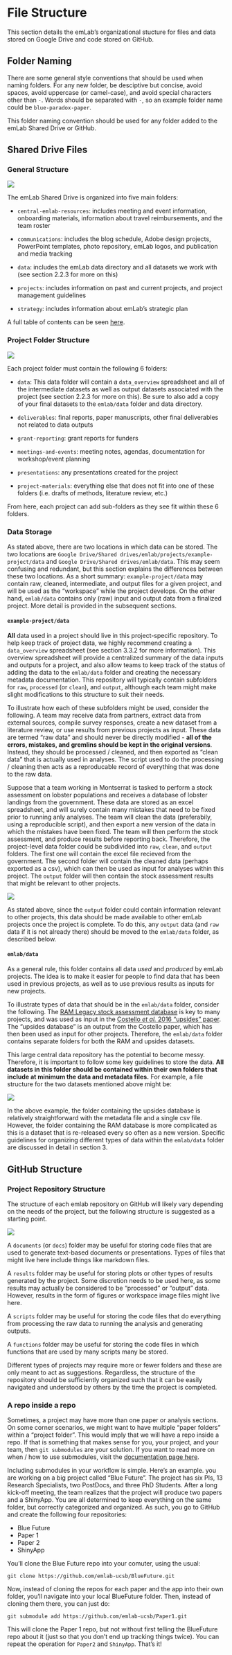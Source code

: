 # File Structure

This section details the emLab's organizational stucture for files and data stored on Google Drive and code stored on GitHub.

## Folder Naming 

There are some general style conventions that should be used when naming folders. For any new folder, be desciptive but concise, avoid spaces, avoid uppercase (or camel-case), and avoid special characters other than `-`. Words should be separated with `-`, so an example folder name could be `blue-paradox-paper`. 

This folder naming convention should be used for any folder added to the emLab Shared Drive or GitHub.

## Shared Drive Files

### General Structure

![](images/shared_drive_overview.png)

<!-- ``` -->
<!-- Google Drive -->
<!--   |__ My Drive -->
<!--   |   |__ ... whatever files you have on your Google Drive ... -->
<!--   |__ Shared drives -->
<!--       |__ emLab -->
<!--           |__ Central emLab Resources -->
<!--           |__ Communications -->
<!--           |__ Data -->
<!--           |__ Projects -->
<!--           |__ Strategy -->
<!-- ``` -->

The emLab Shared Drive is organized into five main folders:

* `central-emlab-resources`: includes meeting and event information, onboarding materials, information about travel reimbursements, and the team roster

* `communications`: includes the blog schedule, Adobe design projects, PowerPoint templates, photo repository, emLab logos, and publication and media tracking

* `data`: includes the emLab data directory and all datasets we work with (see section 2.2.3 for more on this)

* `projects`: includes information on past and current projects, and project management guidelines

* `strategy`: includes information about emLab's strategic plan

A full table of contents can be seen [here](https://docs.google.com/document/d/1a26a6N4akF2dSXWfp0fWxGegd0wvrPVUeaA09en2EPE/edit). 

### Project Folder Structure

![](images/shared_drive_project.png)

<!-- ``` -->
<!-- Google Drive -->
<!--   |__ Shared drives -->
<!--       |__ emLab -->
<!--           |__ Projects -->
<!--               |__ Archived Projects -->
<!--               |__ Current Projects -->
<!--               |   |__ example-project -->
<!--               |   |   |__ Data -->
<!--               |   |   |__ Deliverables -->
<!--               |   |   |__ Grant Reporting -->
<!--               |   |   |__ Meetings and Events -->
<!--               |   |   |__ Presentations -->
<!--               |   |   |__ Project Materials -->
<!--               |   |__ ... other projects ... -->
<!--               |__ Project Management Resources -->
<!--               |__ Scoping -->
<!-- ``` -->

Each project folder must contain the following 6 folders:

* `data`: This data folder will contain a `data_overview` spreadsheet and all of the intermediate datasets as well as output datasets associated with the project (see section 2.2.3 for more on this). Be sure to also add a copy of your final datasets to the `emlab/data` folder and data directory. 

* `deliverables`: final reports, paper manuscripts, other final deliverables not related to data outputs

* `grant-reporting`: grant reports for funders 

* `meetings-and-events`: meeting notes, agendas, documentation for workshop/event planning

* `presentations`: any presentations created for the project

* `project-materials`: everything else that does not fit into one of these folders (i.e. drafts of methods, literature review, etc.)

From here, each project can add sub-folders as they see fit within these 6 folders.

### Data Storage

As stated above, there are two locations in which data can be stored. The two locations are `Google Drive/Shared drives/emlab/projects/example-project/data` and `Google Drive/Shared drives/emlab/data`. This may seem confusing and redundant, but this section explains the differences between these two locations. As a short summary: `example-project/data` may contain raw, cleaned, intermediate, and output files for a given project, and will be used as the "workspace" while the project develops. On the other hand, `emlab/data` contains only (raw) input and output data from a finalized project. More detail is provided in the subsequent sections.

#### `example-project/data`

**All** data used in a project should live in this project-specific repository. To help keep track of project data, we highly recommend creating a `data_overview` spreadsheet (see section 3.3.2 for more information). This overview spreadsheet will provide a centralized summary of the data inputs and outputs for a project, and also allow teams to keep track of the status of adding the data to the `emlab/data` folder and creating the necessary metadata documentation. This repository will typically contain subfolders for `raw`, `processed` (or `clean`), and `output`, although each team might make slight modifications to this structure to suit their needs.

To illustrate how each of these subfolders might be used, consider the following. A team may receive data from partners, extract data from external sources, compile survey responses, create a new dataset from a literature review, or use results from previous projects as input. These data are termed “raw data” and should never be directly modified - **all of the errors, mistakes, and gremlins should be kept in the original versions**. Instead, they should be processed / cleaned, and then exported as “clean data” that is actually used in analyses. The script used to do the processing / cleaning then acts as a reproducable record of everything that was done to the raw data. 

Suppose that a team working in Montserrat is tasked to perform a stock assessment on lobster populations and receives a database of lobster landings from the government. These data are stored as an excel spreadsheet, and will surely contain many mistakes that need to be fixed prior to running anly analyses. The team will clean the data (preferabily, using a reproducible script), and then export a new version of the data in which the mistakes have been fixed. The team will then perform the stock assessment, and produce results before reporting back. Therefore, the project-level data folder could be subdivided into `raw`, `clean`, and `output` folders. The first one will contain the excel file recieved from the government. The second folder will contain the cleaned data (perhaps exported as a csv), which can then be used as input for analyses within this project. The `output` folder will then contain the stock assessment results that might be relevant to other projects.

![](images/shared_drive_project_data.png)

<!-- ``` -->
<!-- Projects -->
<!-- |__ Current Projects -->
<!--     |__ montserrat-project -->
<!--     |   |__ Data -->
<!--     |   |__ raw -->
<!--     |   |   |__ lobster_landings_nov_2012.xslx -->
<!--     |   |__ clean -->
<!--     |   |   |__ lobster_landings_nov_2012.csv -->
<!--     |   |__ output -->
<!--     |       |__ lobster_stock_assessment.csv -->
<!--     |__ ... other projects ...      -->

<!-- ``` -->

As stated above, since the `output` folder could contain information relevant to other projects, this data should be made available to other emLab projects once the project is complete. To do this, any `output` data (and `raw` data if it is not already there) should be moved to the `emlab/data` folder, as described below.

#### `emlab/data`

As a general rule, this folder contains all data *used* and *produced* by emLab projects. The idea is to make it easier for people to find data that has been used in previous projects, as well as to use previous results as inputs for new projects.

To illustrate types of data that should be in the `emlab/data` folder, consider the following. The [RAM Legacy stock assessment database](https://www.ramlegacy.org/) is key to many projects, and was used as input in the [Costello *et al.* 2016 "upsides" paper](https://www.pnas.org/content/113/18/5125). The "upsides database" is an output from the Costello paper, which has then been used as input for other projects. Therefore, the `emlab/data` folder contains separate folders for both the RAM and upsides datasets.

This large central data repository has the potential to become messy. Therefore, it is important to follow some key guidelines to store the data. **All datasets in this folder should be contained within their own folders that include at minimum the data and metadata files.** For example, a file structure for the two datasets mentioned above might be:

![](images/shared_drive_data.png)

<!-- ``` -->
<!-- emLab -->
<!--   |__ ...                            [other folders] -->
<!--   |__ Data -->
<!--        |__ upsides -->
<!--        |   |__ _readme_upsides.txt   [the metadata] -->
<!--        |   |__ upsides.csv           [the data] -->
<!--        |__ ram -->
<!--        |   |__ _readme_RAM.txt       [the metadata] -->
<!--        |   |__ RAM v4.10             [the data] -->
<!--        |   |__ RAM v4.15             [the data] -->
<!--        |   |__ RAM v4.25             [the data] -->
<!--        |   |__ RAM v4.40             [the data] -->
<!--        |__ ... other data sets ...             -->
<!-- ``` -->

In the above example, the folder containing the upsides database is relatively straightforward with the metadata file and a single csv file. However, the folder containing the RAM database is more complicated as this is a dataset that is re-released every so often as a new version. Specific guidelines for organizing different types of data within the `emlab/data` folder are discussed in detail in section 3. 

## GitHub Structure

### Project Repository Structure

The structure of each emlab repository on GitHub will likely vary depending on the needs of the project, but the following structure is suggested as a starting point. 

![](images/github_project.png)
<!-- ``` -->
<!-- Github -->
<!--   |__ emlab-ucsb [organization] -->
<!--       |__ example-project [repository] -->
<!--           |__ documents  -->
<!--           |__ results -->
<!--           |__ scripts -->
<!--           |__ functions -->
<!--           |__ ... other folders as needed... -->
<!-- ``` -->

A `documents` (or `docs`) folder may be useful for storing code files that are used to generate text-based documents or presentations. Types of files that might live here include things like markdown files. 

A `results` folder may be useful for storing plots or other types of results generated by the project. Some discretion needs to be used here, as some results may actually be considered to be "processed" or "output" data. However, results in the form of figures or workspace image files might live here. 

A `scripts` folder may be useful for storing the code files that do everything from processing the raw data to running the analysis and generating outputs. 

A `functions` folder may be useful for storing the code files in which functions that are used by many scripts many be stored. 

Different types of projects may require more or fewer folders and these are only meant to act as suggestions. Regardless, the structure of the repository should be sufficiently organized such that it can be easily navigated and understood by others by the time the project is completed. 

### A repo inside a repo

Sometimes, a project may have more than one paper or analysis sections. On some corner scenarios, we might want to have multiple "paper folders" within a "project folder". This would imply that we will have a repo inside a repo. If that is something that makes sense for you, your project, and your team, then `git submodules` are your solution. If you want to read more on when / how to use submodules, visit the [documentation page here](https://git-scm.com/book/en/v2/Git-Tools-Submodules).

Including submodules in your workflow is simple. Here's an example. you are working on a big project called "Blue Future". The project has six PIs, 13 Research Specialists, two PostDocs, and three PhD Students. After a long kick-off meeting, the team realizes that the project will produce two papers and a ShinyApp. You are all determined to keep everything on the same folder, but correctly categorized and organized. As such, you go to GitHub and create the following four repositories:

- Blue Future
- Paper 1
- Paper 2
- ShinyApp

You'll clone the Blue Future repo into your comuter, using the usual:

```
git clone https://github.com/emlab-ucsb/BlueFuture.git
```

Now, instead of cloning the repos for each paper and the app into their own folder, you'll navigate into your local BlueFuture folder. Then, instead of cloning them there, you can just do:

```
git submodule add https://github.com/emlab-ucsb/Paper1.git
```

This will clone the Paper 1 repo, but not without first telling the BlueFuture repo about it (just so that you don't end up tracking things twice). You can repeat the operation for `Paper2` and `ShinyApp`. That's it!



